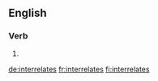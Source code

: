 ==English==

===Verb===
{{head|en}}

# {{en-third-person singular of|interrelate}}

[[de:interrelates]]
[[fr:interrelates]]
[[fi:interrelates]]